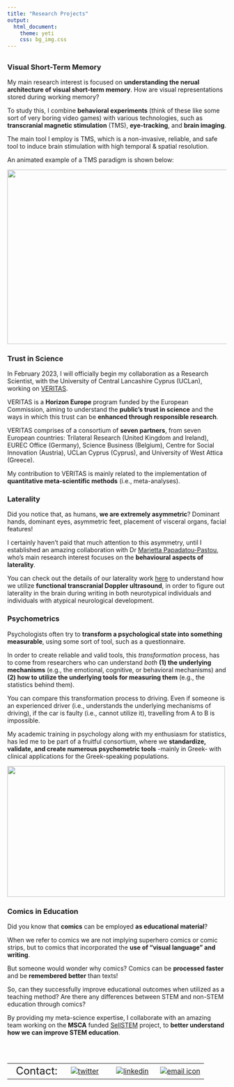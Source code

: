 ```yaml
---
title: "Research Projects"
output:
  html_document:
    theme: yeti
    css: bg_img.css
---
```



##  {.tabset} 
### Visual Short-Term Memory
My main research interest is focused on **understanding the nerual architecture of visual short-term memory**. How are visual representations stored during working memory?

To study this, I combine **behavioral experiments** (think of these like some sort of very boring video games) with various technologies, such as **transcranial magnetic stimulation** (TMS), **eye-tracking**, and **brain imaging**. 

The main tool I employ is TMS, which is a non-invasive, reliable, and safe tool to induce brain stimulation with high temporal & spatial resolution.

An animated example of a TMS paradigm is shown below:

<img align="center" width="700" height="400" src="/files/TMS_example.gif">

### Trust in Science
In February 2023, I will officially begin my collaboration as a Research Scientist, with the University of Central Lancashire Cyprus (UCLan), working on [VERITAS](https://www.uclancyprus.ac.cy/enarktiria-synantisi-toy-neoy-ereyni/).

VERITAS is a **Horizon Europe** program funded by the European Commission, aiming to understand the **public’s trust in science** and the ways in which this trust can be **enhanced through responsible research**.

VERITAS comprises of a consortium of **seven partners**, from seven European countries: Trilateral Research (United Kingdom and Ireland), EUREC Office (Germany), Science Business (Belgium), Centre for Social Innovation (Austria), UCLan Cyprus (Cyprus), and University of West Attica (Greece).

My contribution to VERITAS is mainly related to the implementation of **quantitative meta-scientific methods** (i.e., meta-analyses).

### Laterality
Did you notice that, as humans, **we are extremely asymmetric**?
Dominant hands, dominant eyes, asymmetric feet, placement of visceral organs, facial features!

I certainly haven't paid that much attention to this asymmetry, until I established an amazing collaboration with Dr [Marietta Papadatou-Pastou](https://www.mpapadatoupastou.com/#info), who's main research interest focuses on the **behavioural aspects of laterality**. 

You can check out the details of our laterality work [here](https://www.mpapadatoupastou.com/project/laterality/) to understand how we utilize **functional transcranial Doppler ultrasound**, in order to figure out laterality in the brain during writing in both neurotypical individuals and individuals with atypical neurological development.  

### Psychometrics
Psychologists often try to **transform a psychological state into something measurable**, using some sort of tool, such as a questionnaire.

In order to create reliable and valid tools, this *transformation* process, has to come from researchers who can understand *both* **(1) the underlying mechanisms** (e.g., the emotional, cognitive, or behavioral mechanisms) and **(2) how to utilize the underlying tools for measuring them** (e.g., the statistics behind them).

You can compare this transformation process to driving. 
Even if someone is an experienced driver (i.e., understands the underlying mechanisms of driving), if the car is faulty (i.e., cannot utilize it), travelling from A to B is impossible.

My academic training in psychology along with my enthusiasm for statistics, has led me to be part of a fruitful consortium, where we **standardize, validate, and create numerous psychometric tools** -mainly in Greek- with clinical applications for the Greek-speaking populations.

<img align="center" width="500" height="300" src="/files/psychometrics.png">

### Comics in Education
Did you know that **comics** can be employed **as educational material**? 

When we refer to comics we are not implying superhero comics or comic strips, but to comics that incorporated the **use of “visual language” and writing**. 

But someone would wonder why comics?
Comics can be **processed faster** and be **remembered better** than texts!

So, can they successfully improve educational outcomes when utilized as a teaching method? Are there any differences between STEM and non-STEM education through comics? 

By providing my meta-science expertise, I collaborate with an amazing team working on the **MSCA** funded [SellSTEM](https://sellstem.eu) project, to **better understand how we can improve STEM education**.


##

<br>

|         |        |        |        |
|--------:|:------:|:------:|:------:| 
|<font size="5">Contact:|[![twitter](/files/twitterLogo.png)](https://twitter.com/phivph)|[![linkedin](/files/linkedInLogo.png)](https://www.linkedin.com/in/phivos-phylactou-137113176/)|[![email icon](/files/emailLogo.png)](mailto:pp.phylactou@edu.cut.ac.cy)|




